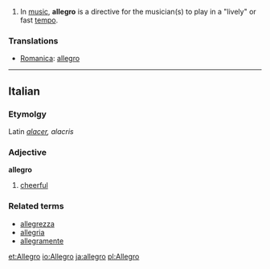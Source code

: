 #In [[music]], '''allegro''' is a directive for the musician(s) to play in a "lively" or fast [[tempo]].

===Translations===
*[[Romanica]]: [[allegro]]

----

==Italian==
===Etymolgy===
Latin ''[[alacer]], alacris''
===Adjective===
'''allegro'''

# [[cheerful]]

===Related terms===
*[[allegrezza]]
*[[allegria]]
*[[allegramente]]

[[et:Allegro]]
[[io:Allegro]]
[[ja:allegro]]
[[pl:Allegro]]